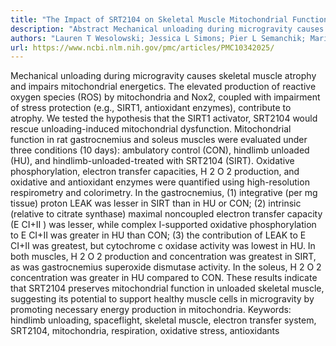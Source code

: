 ```yaml
---
title: "The Impact of SRT2104 on Skeletal Muscle Mitochondrial Function, Redox Biology, and Loss of Muscle Mass in Hindlimb Unloaded Rats"
description: "Abstract Mechanical unloading during microgravity causes skeletal muscle atrophy and impairs mitochondrial energetics. The elevated production of reactive oxygen species (ROS) by mitochondria and Nox2..."
authors: "Lauren T Wesolowski; Jessica L Simons; Pier L Semanchik; Mariam A Othman; Joo-Hyun Kim; John M Lawler; Khaled Y Kamal; Sarah H White-Springer; Riccardo Alessandro"
url: https://www.ncbi.nlm.nih.gov/pmc/articles/PMC10342025/
---
```


Mechanical unloading during microgravity causes skeletal muscle atrophy and impairs mitochondrial energetics. The elevated production of reactive oxygen species (ROS) by mitochondria and Nox2, coupled with impairment of stress protection (e.g., SIRT1, antioxidant enzymes), contribute to atrophy. We tested the hypothesis that the SIRT1 activator, SRT2104 would rescue unloading-induced mitochondrial dysfunction. Mitochondrial function in rat gastrocnemius and soleus muscles were evaluated under three conditions (10 days): ambulatory control (CON), hindlimb unloaded (HU), and hindlimb-unloaded-treated with SRT2104 (SIRT). Oxidative phosphorylation, electron transfer capacities, H 2 O 2 production, and oxidative and antioxidant enzymes were quantified using high-resolution respirometry and colorimetry. In the gastrocnemius, (1) integrative (per mg tissue) proton LEAK was lesser in SIRT than in HU or CON; (2) intrinsic (relative to citrate synthase) maximal noncoupled electron transfer capacity (E CI+II ) was lesser, while complex I-supported oxidative phosphorylation to E CI+II was greater in HU than CON; (3) the contribution of LEAK to E CI+II was greatest, but cytochrome c oxidase activity was lowest in HU. In both muscles, H 2 O 2 production and concentration was greatest in SIRT, as was gastrocnemius superoxide dismutase activity. In the soleus, H 2 O 2 concentration was greater in HU compared to CON. These results indicate that SRT2104 preserves mitochondrial function in unloaded skeletal muscle, suggesting its potential to support healthy muscle cells in microgravity by promoting necessary energy production in mitochondria. Keywords: hindlimb unloading, spaceflight, skeletal muscle, electron transfer system, SRT2104, mitochondria, respiration, oxidative stress, antioxidants
